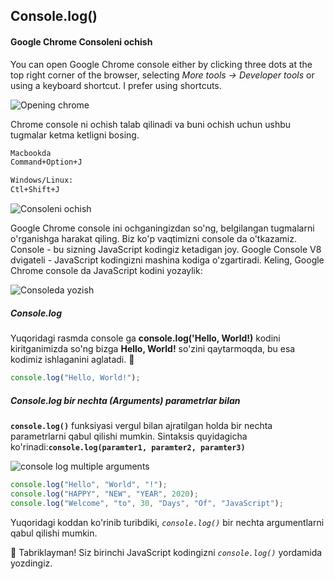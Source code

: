 ## Console.log()

#### Google Chrome Consoleni ochish

You can open Google Chrome console either by clicking three dots at the top right corner of the browser, selecting _More tools -> Developer tools_ or using a keyboard shortcut. I prefer using shortcuts.

![Opening chrome](images/opening_developer_tool.png)

Chrome console ni ochish talab qilinadi va buni ochish uchun ushbu tugmalar ketma ketligni bosing.

```sh copy
Macbookda
Command+Option+J

Windows/Linux:
Ctl+Shift+J
```

![Consoleni ochish](images/opening_chrome_console_shortcut.png)

Google Chrome console ini ochganingizdan so'ng, belgilangan tugmalarni o'rganishga harakat qiling. Biz ko'p vaqtimizni console da o'tkazamiz. Console - bu sizning JavaScript kodingiz ketadigan joy. Google Console V8 dvigateli - JavaScript kodingizni mashina kodiga o'zgartiradi.
Keling, Google Chrome console da JavaScript kodini yozaylik:

![Consoleda yozish](images/js_code_on_chrome_console.png)

##### Console.log

Yuqoridagi rasmda console ga **console.log('Hello, World!)** kodini kiritganimizda so'ng bizga **Hello, World!** so'zini qaytarmoqda, bu esa kodimiz ishlaganini aglatadi. 🎉

```js copy
console.log("Hello, World!");
```

##### Console.log bir nechta (Arguments) parametrlar bilan

**`console.log()`** funksiyasi vergul bilan ajratilgan holda bir nechta parametrlarni qabul qilishi mumkin. Sintaksis quyidagicha ko'rinadi:**`console.log(paramter1, paramter2, paramter3)`**

![console log multiple arguments](images/console_log_multipl_arguments.png)

```js copy
console.log("Hello", "World", "!");
console.log("HAPPY", "NEW", "YEAR", 2020);
console.log("Welcome", "to", 30, "Days", "Of", "JavaScript");
```

Yuqoridagi koddan ko'rinib turibdiki, _`console.log()`_ bir nechta argumentlarni qabul qilishi mumkin.

🎉 Tabriklayman! Siz birinchi JavaScript kodingizni _`console.log()`_ yordamida yozdingiz.
